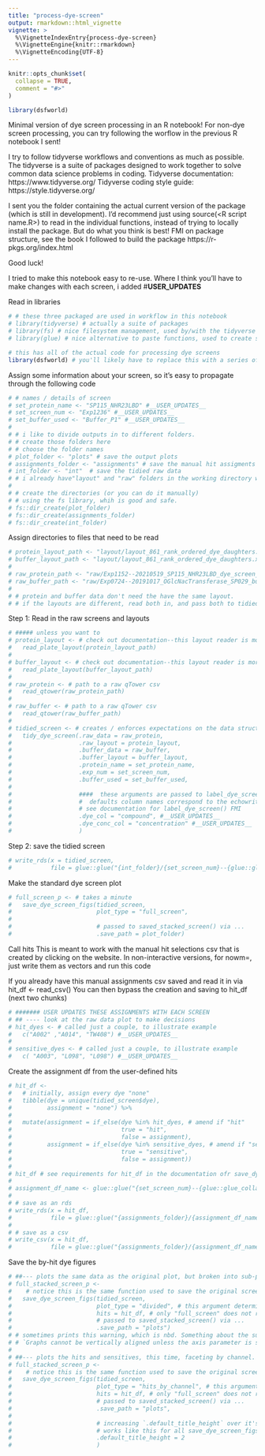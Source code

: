 ```yaml
---
title: "process-dye-screen"
output: rmarkdown::html_vignette
vignette: >
  %\VignetteIndexEntry{process-dye-screen}
  %\VignetteEngine{knitr::rmarkdown} 
  %\VignetteEncoding{UTF-8}
---
```


```r
knitr::opts_chunk$set(
  collapse = TRUE,
  comment = "#>"
)
```

```r
library(dsfworld)
```

Minimal version of dye screen processing in an R notebook!
For non-dye screen processing, you can try following the worflow in the previous R notebook I sent!

I try to follow tidyverse workflows and conventions as much as possible.
The tidyverse is a suite of packages designed to work together to solve common data science problems in coding.
Tidyverse documentation: https://www.tidyverse.org/
Tidyverse coding style guide: https://style.tidyverse.org/

I sent you the folder containing the actual current version of the package (which is still in development). 
I'd recommend just using source(<R script name.R>) to read in the individual functions, instead of trying to locally install the package. But do what you think is best!
FMI on package structure, see the book I followed to build the package
https://r-pkgs.org/index.html

Good luck!

I tried to make this notebook easy to re-use. 
Where I think you'll have to make changes with each screen, i added #__USER_UPDATES__

Read in libraries
```r
# # these three packaged are used in workflow in this notebook
# library(tidyverse) # actually a suite of packages
# library(fs) # nice filesystem management, used by/with the tidyverse
# library(glue) # nice alternative to paste functions, used to create screen and save names, and used by/with the tidyverse

# this has all of the actual code for processing dye screens
library(dsfworld) # you'll likely have to replace this with a series of "source()" calls with the R script names containing the functions. 
```

Assign some information about your screen, so it's easy to propagate through the following code
```r
# # names / details of screen
# set_protein_name <- "SP115_NHR23LBD" #__USER_UPDATES__
# set_screen_num <- "Exp1236" #__USER_UPDATES__
# set_buffer_used <- "Buffer_P1" #__USER_UPDATES__
# 
# # i like to divide outputs in to different folders. 
# # create those folders here
# # choose the folder names
# plot_folder <- "plots" # save the output plots
# assignments_folder <- "assignments" # save the manual hit assigments df and csv
# int_folder <- "int"  # save the tidied raw data
# # i already have"layout" and "raw" folders in the working directory where this notebook is saved
# 
# # create the directories (or you can do it manually)
# # using the fs library, whih is good and safe. 
# fs::dir_create(plot_folder) 
# fs::dir_create(assignments_folder) 
# fs::dir_create(int_folder)
```

Assign directories to files that need to be read
```r
# protein_layout_path <- "layout/layout_861_rank_ordered_dye_daughters.xlsx" #__USER_UPDATES__# in this case, the same for protein and buffer
# buffer_layout_path <- "layout/layout_861_rank_ordered_dye_daughters.xlsx" #__USER_UPDATES__# in this case, the same for protein and buffer
# 
# raw_protein_path <- "raw/Exp1152--20210519_SP115_NHR23LBD_dye_screen_861.csv" #__USER_UPDATES__
# raw_buffer_path <- "raw/Exp0724--20191017_OGlcNacTransferase_SP029_buffer_dye_screen_715.csv" #__USER_UPDATES__
# 
# # protein and buffer data don't need the have the same layout. 
# # if the layouts are different, read both in, and pass both to tidied_dye_screen(). See below. 
```

Step 1: Read in the raw screens and layouts
```r
# ##### unless you want to 
# protein_layout <- # check out documentation--this layout reader is more flexible than the one on the websites
#   read_plate_layout(protein_layout_path)
# 
# buffer_layout <- # check out documentation--this layout reader is more flexible than the one on the websites
#   read_plate_layout(buffer_layout_path)
# 
# raw_protein <- # path to a raw qTower csv
#   read_qtower(raw_protein_path)
# 
# raw_buffer <- # path to a raw qTower csv
#   read_qtower(raw_buffer_path)
# 
# tidied_screen <- # creates / enforces expectations on the data structure of dye screens
#   tidy_dye_screen(.raw_data = raw_protein,
#                   .raw_layout = protein_layout,
#                   .buffer_data = raw_buffer,
#                   .buffer_layout = buffer_layout,
#                   .protein_name = set_protein_name,
#                   .exp_num = set_screen_num,
#                   .buffer_used = set_buffer_used,
#                   
#                   ####  these arguments are passed to label_dye_screen via() ...
#                   #  defaults column names correspond to the echowritr package outputs. 
#                   # see documentation for label_dye_screen() FMI
#                   .dye_col = "compound", #__USER_UPDATES__
#                   .dye_conc_col = "concentration" #__USER_UPDATES__
#                   )
```

Step 2: save the tidied screen
```r
# write_rds(x = tidied_screen,
#           file = glue::glue("{int_folder}/{set_screen_num}--{glue::glue_collapse(gsub(Sys.Date(), pattern = '-', replacement = ''))}_{set_protein_name}_df_all.rds"))
```

Make the standard dye screen plot
```r
# full_screen_p <- # takes a minute
#   save_dye_screen_figs(tidied_screen, 
#                        plot_type = "full_screen",
#                        
#                        # passed to saved_stacked_screen() via ...
#                        .save_path = plot_folder)
```

Call hits
This is meant to work with the manual hit selections csv that is created by clicking on the website.
In non-interactive versions, for nowm=, just write them as vectors and run this code

If you already have this manual assignments csv saved and read it in via 
hit_df <- read_csv(<path to your csv>)
You can then bypass the creation and saving to hit_df (next two chunks)
```r
# ####### USER UPDATES THESE ASSIGNMENTS WITH EACH SCREEN
# ## ---- look at the raw data plot to make decisions
# hit_dyes <- # called just a couple, to illustrate example
#   c("A002" ,"A014", "TW408") #__USER_UPDATES__
# 
# sensitive_dyes <- # called just a couple, to illustrate example
#   c( "A003", "L098", "L098") #__USER_UPDATES__
```

Create the assignment df from the user-defined hits
```r
# hit_df <-
#   # initially, assign every dye "none" 
#   tibble(dye = unique(tidied_screen$dye),
#          assignment = "none") %>%
#   
#   mutate(assignment = if_else(dye %in% hit_dyes, # amend if "hit"
#                               true = "hit",
#                               false = assignment),
#          assignment = if_else(dye %in% sensitive_dyes, # amend if "sensitive
#                               true = "sensitive",
#                               false = assignment))
# 
# hit_df # see requirements for hit_df in the documentation ofr save_dye_screen_figs()
# 
# assignment_df_name <- glue::glue("{set_screen_num}--{glue::glue_collapse(gsub(Sys.Date(), pattern = '-', replacement = ''))}_{set_protein_name}_manual_assignments")
# 
# # save as an rds
# write_rds(x = hit_df, 
#           file = glue::glue("{assignments_folder}/{assignment_df_name}.rds"))
# 
# # save as a csv
# write_csv(x = hit_df, 
#           file = glue::glue("{assignments_folder}/{assignment_df_name}.csv"))
```

Save the by-hit dye figures
```r
# ##--- plots the same data as the original plot, but broken into sub-plots by assignment
# full_stacked_screen_p <- 
#    # notice this is the same function used to save the original screen
#   save_dye_screen_figs(tidied_screen, 
#                        plot_type = "divided", # this argument determines which plot is output
#                        hits = hit_df, # only "full_screen" does not require this argument 
#                        # passed to saved_stacked_screen() via ...
#                        .save_path = "plots")
# # sometimes prints this warning, which is nbd. Something about the sub-plot alignment probably need a minor fix but the output plot is fine.
# # `Graphs cannot be vertically aligned unless the axis parameter is set. Placing graphs unaligned.`
# 
# ##--- plots the hits and sensitives, this time, faceting by channel.
# full_stacked_screen_p <- 
#    # notice this is the same function used to save the original screen
#   save_dye_screen_figs(tidied_screen, 
#                        plot_type = "hits_by_channel", # this argument determines which plot is output
#                        hits = hit_df, # only "full_screen" does not require this argument 
#                        # passed to saved_stacked_screen() via ...
#                        .save_path = "plots",
#                        
#                        # increasing `.default_title_height` over it's default (0.5) adds some height to the figure if it's too short, and clipping axes. 
#                        # works like this for all save_dye_screen_figs plots.
#                        .default_title_height = 2 
#                        )
```
